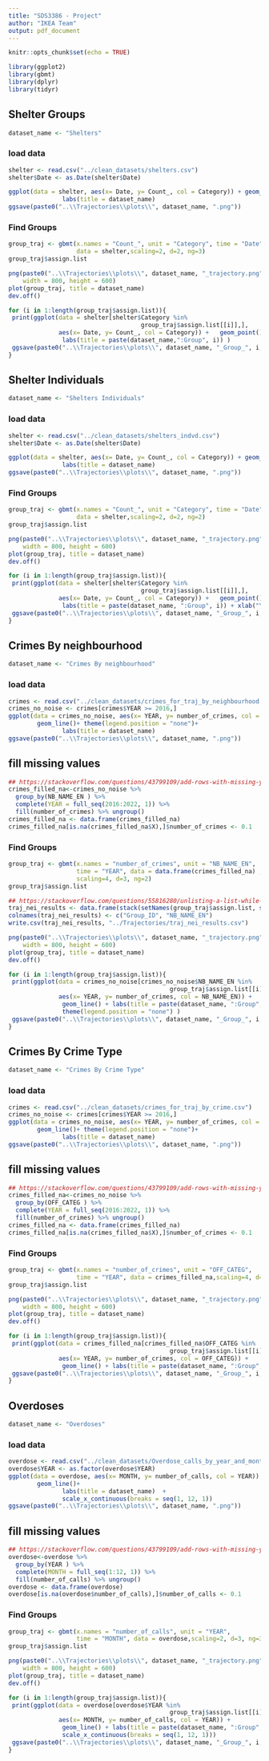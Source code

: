 ```yaml
---
title: "SDS3386 - Project"
author: "IKEA Team"
output: pdf_document
---
```


```r
knitr::opts_chunk$set(echo = TRUE)
```

```r
library(ggplot2)
library(gbmt)
library(dplyr)
library(tidyr)
```

## Shelter Groups
```r
dataset_name <- "Shelters"
```
### load data
```r
shelter <- read.csv("../clean_datasets/shelters.csv")
shelter$Date <- as.Date(shelter$Date)

ggplot(data = shelter, aes(x= Date, y= Count_, col = Category)) + geom_point() +
               labs(title = dataset_name) 
ggsave(paste0("..\\Trajectories\\plots\\", dataset_name, ".png"))
```

### Find Groups
```r
group_traj <- gbmt(x.names = "Count_", unit = "Category", time = "Date",
                   data = shelter,scaling=2, d=2, ng=3)
group_traj$assign.list
```

```r
png(paste0("..\\Trajectories\\plots\\", dataset_name, "_trajectory.png"),
    width = 800, height = 600)
plot(group_traj, title = dataset_name)
dev.off()
```

```r
for (i in 1:length(group_traj$assign.list)){
 print(ggplot(data = shelter[shelter$Category %in%
                                     group_traj$assign.list[[i]],],
              aes(x= Date, y= Count_, col = Category)) +   geom_point() +
               labs(title = paste(dataset_name,":Group", i)) ) 
 ggsave(paste0("..\\Trajectories\\plots\\", dataset_name, "_Group_", i, ".png"))
}
```

## Shelter Individuals
```r
dataset_name <- "Shelters Individuals"
```
### load data
```r
shelter <- read.csv("../clean_datasets/shelters_indvd.csv")
shelter$Date <- as.Date(shelter$Date)

ggplot(data = shelter, aes(x= Date, y= Count_, col = Category)) + geom_point()+
               labs(title = dataset_name) 
ggsave(paste0("..\\Trajectories\\plots\\", dataset_name, ".png"))
```
### Find Groups
```r
group_traj <- gbmt(x.names = "Count_", unit = "Category", time = "Date",
                   data = shelter,scaling=2, d=2, ng=2)
group_traj$assign.list
```

```r
png(paste0("..\\Trajectories\\plots\\", dataset_name, "_trajectory.png"),
    width = 800, height = 600)
plot(group_traj, title = dataset_name)
dev.off()
```

```r
for (i in 1:length(group_traj$assign.list)){
 print(ggplot(data = shelter[shelter$Category %in%
                                     group_traj$assign.list[[i]],],
              aes(x= Date, y= Count_, col = Category)) +   geom_point() +
               labs(title = paste(dataset_name, ":Group", i)) + xlab("Year") + ylab("Number of people in shelters"))  
 ggsave(paste0("..\\Trajectories\\plots\\", dataset_name, "_Group_", i, ".png"))
}
```

## Crimes By neighbourhood
```r
dataset_name <- "Crimes By neighbourhood"
```
### load data
```r
crimes <- read.csv("../clean_datasets/crimes_for_traj_by_neighbourhood.csv")
crimes_no_noise <- crimes[crimes$YEAR >= 2016,]
ggplot(data = crimes_no_noise, aes(x= YEAR, y= number_of_crimes, col = NB_NAME_EN)) +
        geom_line()+ theme(legend.position = "none")+
               labs(title = dataset_name) 
ggsave(paste0("..\\Trajectories\\plots\\", dataset_name, ".png"))
```





## fill missing values
```r
## https://stackoverflow.com/questions/43799109/add-rows-with-missing-years-by-group
crimes_filled_na<-crimes_no_noise %>% 
  group_by(NB_NAME_EN ) %>% 
  complete(YEAR = full_seq(2016:2022, 1)) %>% 
  fill(number_of_crimes) %>% ungroup()
crimes_filled_na <- data.frame(crimes_filled_na)
crimes_filled_na[is.na(crimes_filled_na$X),]$number_of_crimes <- 0.1
```

### Find Groups
```r
group_traj <- gbmt(x.names = "number_of_crimes", unit = "NB_NAME_EN",
                   time = "YEAR", data = data.frame(crimes_filled_na) ,
                   scaling=4, d=3, ng=2)
group_traj$assign.list
```

```r
## https://stackoverflow.com/questions/55816280/unlisting-a-list-while-keeping-the-indices
traj_nei_results <- data.frame(stack(setNames(group_traj$assign.list, seq_along(group_traj$assign.list)))[2:1])
colnames(traj_nei_results) <- c("Group_ID", "NB_NAME_EN")
write.csv(traj_nei_results, "../Trajectories/traj_nei_results.csv")
```


```r
png(paste0("..\\Trajectories\\plots\\", dataset_name, "_trajectory.png"),
    width = 800, height = 600)
plot(group_traj, title = dataset_name)
dev.off()
```

```r
for (i in 1:length(group_traj$assign.list)){
 print(ggplot(data = crimes_no_noise[crimes_no_noise$NB_NAME_EN %in%
                                             group_traj$assign.list[[i]],],
              aes(x= YEAR, y= number_of_crimes, col = NB_NAME_EN)) + 
               geom_line() + labs(title = paste(dataset_name, ":Group", i))+
               theme(legend.position = "none") )    
 ggsave(paste0("..\\Trajectories\\plots\\", dataset_name, "_Group_", i, ".png"))
}
```

## Crimes By Crime Type
```r
dataset_name <- "Crimes By Crime Type"
```
### load data
```r
crimes <- read.csv("../clean_datasets/crimes_for_traj_by_crime.csv")
crimes_no_noise <- crimes[crimes$YEAR >= 2016,]
ggplot(data = crimes_no_noise, aes(x= YEAR, y= number_of_crimes, col = OFF_CATEG)) +
        geom_line()+ theme(legend.position = "none")+
               labs(title = dataset_name) 
ggsave(paste0("..\\Trajectories\\plots\\", dataset_name, ".png"))
```

## fill missing values
```r
## https://stackoverflow.com/questions/43799109/add-rows-with-missing-years-by-group
crimes_filled_na<-crimes_no_noise %>% 
  group_by(OFF_CATEG ) %>% 
  complete(YEAR = full_seq(2016:2022, 1)) %>% 
  fill(number_of_crimes) %>% ungroup()
crimes_filled_na <- data.frame(crimes_filled_na)
crimes_filled_na[is.na(crimes_filled_na$X),]$number_of_crimes <- 0.1
```
### Find Groups
```r
group_traj <- gbmt(x.names = "number_of_crimes", unit = "OFF_CATEG",
                   time = "YEAR", data = crimes_filled_na,scaling=4, d=3, ng=4)
group_traj$assign.list
```

```r
png(paste0("..\\Trajectories\\plots\\", dataset_name, "_trajectory.png"),
    width = 800, height = 600)
plot(group_traj, title = dataset_name)
dev.off()
```

```r
for (i in 1:length(group_traj$assign.list)){
 print(ggplot(data = crimes_filled_na[crimes_filled_na$OFF_CATEG %in%
                                             group_traj$assign.list[[i]],],
              aes(x= YEAR, y= number_of_crimes, col = OFF_CATEG)) +
               geom_line() + labs(title = paste(dataset_name, ":Group", i))) 
 ggsave(paste0("..\\Trajectories\\plots\\", dataset_name, "_Group_", i, ".png"))
}
```



## Overdoses
```r
dataset_name <- "Overdoses"
```

### load data
```r
overdose <- read.csv("../clean_datasets/Overdose_calls_by_year_and_month.csv")
overdose$YEAR <- as.factor(overdose$YEAR)
ggplot(data = overdose, aes(x= MONTH, y= number_of_calls, col = YEAR)) +
        geom_line()+
               labs(title = dataset_name)  +
               scale_x_continuous(breaks = seq(1, 12, 1)) 
ggsave(paste0("..\\Trajectories\\plots\\", dataset_name, ".png"))
```

## fill missing values
```r
## https://stackoverflow.com/questions/43799109/add-rows-with-missing-years-by-group
overdose<-overdose %>% 
  group_by(YEAR ) %>% 
  complete(MONTH = full_seq(1:12, 1)) %>% 
  fill(number_of_calls) %>% ungroup()
overdose <- data.frame(overdose)
overdose[is.na(overdose$number_of_calls),]$number_of_calls <- 0.1
```
### Find Groups
```r
group_traj <- gbmt(x.names = "number_of_calls", unit = "YEAR",
                   time = "MONTH", data = overdose,scaling=2, d=3, ng=3)
group_traj$assign.list
```

```r
png(paste0("..\\Trajectories\\plots\\", dataset_name, "_trajectory.png"),
    width = 800, height = 600)
plot(group_traj, title = dataset_name)
dev.off()
```

```r
for (i in 1:length(group_traj$assign.list)){
 print(ggplot(data = overdose[overdose$YEAR %in%
                                             group_traj$assign.list[[i]],],
              aes(x= MONTH, y= number_of_calls, col = YEAR)) +
               geom_line() + labs(title = paste(dataset_name, ":Group", i)) +
               scale_x_continuous(breaks = seq(1, 12, 1))) 
 ggsave(paste0("..\\Trajectories\\plots\\", dataset_name, "_Group_", i, ".png"))
}
```



